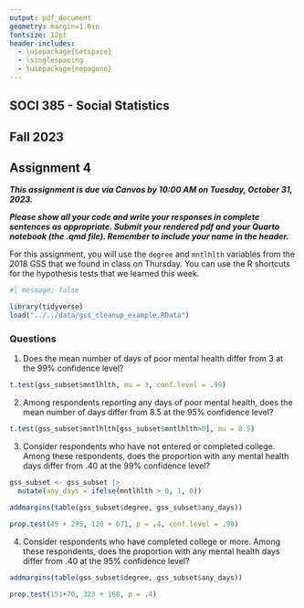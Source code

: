 ```yaml
---
output: pdf_document
geometry: margin=1.0in
fontsize: 12pt
header-includes:
  - \usepackage{setspace}
  - \singlespacing 
  - \usepackage{nopageno} 
---
```


## SOCI 385 - Social Statistics
## Fall 2023
## Assignment 4

\vspace{1.5em}

***This assignment is due via Canvas by 10:00 AM on Tuesday, October 31, 2023.***

***Please show all your code and write your responses in complete sentences as appropriate. Submit your rendered pdf and your Quarto notebook (the .qmd file). Remember to include your name in the header.***

For this assignment, you will use the `degree` and `mntlhlth` variables from the 2018 GSS that we found in class on Thursday. You can use the R shortcuts for the hypothesis tests that we learned this week.

\vspace{1.5em}


```r
#| message: false

library(tidyverse)
load("../../data/gss_cleanup_example.RData")
```


### Questions

1. Does the mean number of days of poor mental health differ from 3 at the 99% confidence level?

```r
t.test(gss_subset$mntlhlth, mu = 3, conf.level = .99)
```


2. Among respondents reporting any days of poor mental health, does the mean number of days differ from 8.5 at the 95% confidence level?

```r
t.test(gss_subset$mntlhlth[gss_subset$mntlhlth>0], mu = 8.5)
```


3. Consider respondents who have not entered or completed college. Among these respondents, does the proportion with any mental health days differ from .40 at the 99% confidence level?

```r
gss_subset <- gss_subset |> 
  mutate(any_days = ifelse(mntlhlth > 0, 1, 0))

addmargins(table(gss_subset$degree, gss_subset$any_days))
```

```r
prop.test(45 + 295, 120 + 671, p = .4, conf.level = .99)
```


4. Consider respondents who have completed college or more. Among these respondents, does the proportion with any mental health days differ from .40 at the 95% confidence level?

```r
addmargins(table(gss_subset$degree, gss_subset$any_days))
```

```r
prop.test(151+70, 323 + 168, p = .4)
```

